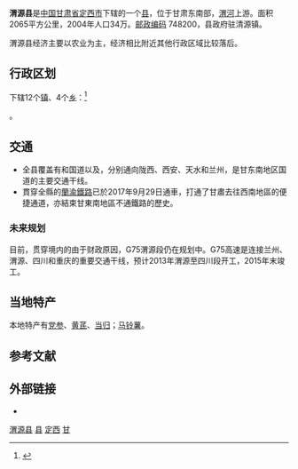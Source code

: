 {{Infobox China County
|county  = 渭源县
|Photo =
|Photoname=
|officerTitle=
|officer=
|officerTitle2=
|officer2=
|map =
|map size =
|Pinyin   = 
|Belong = [[甘肃省|甘肃省]][[定西市|定西市]]
|Types= [[县|县]]
|admincode =
|founded =
|seat =
|division=
|town=
|township=
|subdistrict=
|area = 2065平方公里
|area land =
|area water =
|census yr = 2004年
|pop =34万
|density =
|postcode =748200
|areacode=
|carlicense=
|web = 
}}
'''渭源县'''是[[中国|中国]][[甘肃省|甘肃省]][[定西市|定西市]]下辖的一个[[县|县]]，位于甘肃东南部，[[渭河|渭河]]上游。面积2065平方公里，2004年人口34万。[[邮政编码|邮政编码]] 748200，县政府驻清源镇。

渭源县经济主要以农业为主，经济相比附近其他行政区域比较落后。

== 行政区划 ==
{{PAGENAMEBASE}}下辖12个[[镇|镇]]、4个[[乡_(中华人民共和国)|乡]]：<ref>{{PRC admin/ref sgc|62/11/23/000/000}}</ref>

{{PRC admin/children|62/11/23/000/000}}。

==交通==
* 全县覆盖有{{中国国道名|316}}和{{中国国道名|212}}国道以及{{China Expwy Name|S14|P=Gansu}}，分别通向陇西、西安、天水和兰州，是甘东南地区国道的主要交通干线。
* 貫穿全縣的{{rint|cn|rail}}[[蘭渝鐵路|蘭渝鐵路]]已於2017年9月29日通車，打通了甘肅去往西南地區的便捷通道，亦結束甘東南地區不通鐵路的歷史。
=== 未来规划 ===
目前，贯穿境内的{{China Expwy Name|G75|[[兰海高速|兰海高速]]}}由于财政原因，G75渭源段仍在规划中。G75高速是连接兰州、渭源、四川和重庆的重要交通干线，预计2013年渭源至四川段开工，2015年末竣工。

== 当地特产 ==
本地特产有[[党参|党参]]、[[黄芪|黄芪]]、[[当归|当归]]；[[马铃薯|马铃薯]]。

== 参考文献 ==
{{reflist}}

== 外部链接 ==
* {{Official website|http://www.cnwy.gov.cn/|name=渭源县人民政府}}

{{gansu-stub}}
{{渭源县行政区划}}
{{定西市行政区划}}
{{甘肃行政区划}}
{{国家级贫困县|前}}

[[Category:渭源县|]]
[[Category:定西区县|县]]
[[Category:甘肃省县份|定西]]
[[Category:原国家级贫困县|甘]]